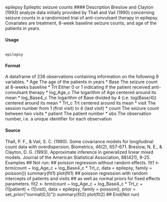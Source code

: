 epilepsy Epileptic seizure counts
#### Description 
Breslow and Clayton (1993) analyze data initially provided by Thall and Vail (1990) concerning seizure counts in a randomized trial of anti-convulsant therapy in epilepsy. Covariates are treatment,
8-week baseline seizure counts, and age of the patients in years.

#### Usage
<pre><code>
epilepsy
</code></pre>

#### Format
A dataframe of 236 observations containing information on the following 9 variables.
* Age The age of the patients in years
* Base The seizure count at 8-weeks baseline
* Trt Either 0 or 1 indicating if the patient received anti-convulsant therapy
* log_Age_c The logarithm of Age centered around its mean
* log_Base4_c The logarithm of Base divided by 4 (i.e. log(Base/4)) centered around its mean
* Trt_c Trt centered around its mean
* visit The session number from 1 (first visit) to 4 (last visit)
* count The seizure count between two visits
* patient The patient number
* obs The observation number, i.e. a unique identifier for each observation

#### Source
Thall, P. F., & Vail, S. C. (1990). Some covariance models for longitudinal count data with overdispersion.
Biometrics, 46(2), 657-671.
Breslow, N. E., & Clayton, D. G. (1993). Approximate inference in generalized linear mixed models.
Journal of the American Statistical Association, 88(421), 9-25.
Examples
## Not run:
## poisson regression without random effects.
fit1 <- brm(count ~ log_Age_c + log_Base4_c * Trt_c,
data = epilepsy, family = poisson())
summary(fit1)
plot(fit1)
## poisson regression with random intercepts of patients and visits
## as well as normal priors for fixed effects parameters.
fit2 <- brm(count ~ log_Age_c + log_Base4_c * Trt_c
+ (1|patient) + (1|visit),
data = epilepsy, family = poisson(),
prior = set_prior("normal(0,5)"))
summary(fit2)
plot(fit2)
## End(Not run)
